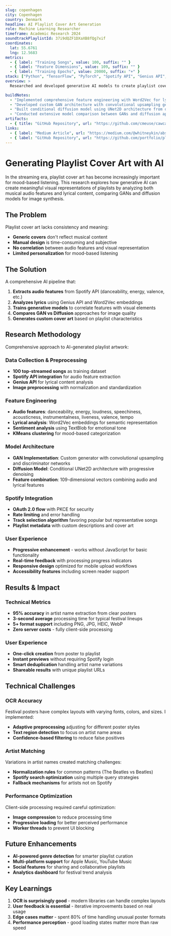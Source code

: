 ```yaml
---
slug: copenhagen
city: Copenhagen
country: Denmark
headline: AI Playlist Cover Art Generation
role: Machine Learning Researcher
timeframe: Academic Research 2024
soundtrackPlaylistId: 37i9dQZF1DXaXB8fQg7xif
coordinates:
  lat: 55.6761
  lng: 12.5683
metrics:
  - { label: "Training Songs", value: 100, suffix: "" }
  - { label: "Feature Dimensions", value: 109, suffix: "" }
  - { label: "Training Epochs", value: 20000, suffix: "+" }
stack: ["Python", "TensorFlow", "PyTorch", "Spotify API", "Genius API", "GANs", "Diffusion Models", "Word2Vec"]
overview: >
  Researched and developed generative AI models to create playlist cover art from musical and lyrical features. Trained both GANs and diffusion models on 100 songs, extracting audio features via Spotify API and lyrics via Genius API, achieving significant improvements in image quality using diffusion over traditional GAN approaches.

buildNotes:
  - "Implemented comprehensive feature engineering with Word2Vec for lyrical analysis"
  - "Developed custom GAN architecture with convolutional upsampling generators"
  - "Built conditional diffusion model using UNet2D architecture from diffusers library"
  - "Conducted extensive model comparison between GANs and diffusion approaches"
artifacts:
  - { title: "GitHub Repository", url: "https://github.com/cmeuse/cawcaw-ai", type: "document" }
links:
  - { label: "Medium Article", url: "https://medium.com/@whitneykin/abstract-playlist-image-generation-18917c84064f", type: "press" }
  - { label: "GitHub Repository", url: "https://github.com/portfolio/playlist-art-generation", type: "github" }
---
```


# Generating Playlist Cover Art with AI

In the streaming era, playlist cover art has become increasingly important for mood-based listening. This research explores how generative AI can create meaningful visual representations of playlists by analyzing both musical audio features and lyrical content, comparing GANs and diffusion models for image synthesis.

## The Problem

Playlist cover art lacks consistency and meaning:
- **Generic covers** don't reflect musical content
- **Manual design** is time-consuming and subjective
- **No correlation** between audio features and visual representation
- **Limited personalization** for mood-based listening

## The Solution

A comprehensive AI pipeline that:
1. **Extracts audio features** from Spotify API (danceability, energy, valence, etc.)
2. **Analyzes lyrics** using Genius API and Word2Vec embeddings
3. **Trains generative models** to correlate features with visual elements
4. **Compares GAN vs Diffusion** approaches for image quality
5. **Generates custom cover art** based on playlist characteristics

## Research Methodology

Comprehensive approach to AI-generated playlist artwork:

### Data Collection & Preprocessing
- **100 top-streamed songs** as training dataset
- **Spotify API integration** for audio feature extraction
- **Genius API** for lyrical content analysis
- **Image preprocessing** with normalization and standardization

### Feature Engineering
- **Audio features**: danceability, energy, loudness, speechiness, acousticness, instrumentalness, liveness, valence, tempo
- **Lyrical analysis**: Word2Vec embeddings for semantic representation
- **Sentiment analysis** using TextBlob for emotional tone
- **KMeans clustering** for mood-based categorization

### Model Architecture
- **GAN Implementation**: Custom generator with convolutional upsampling and discriminator networks
- **Diffusion Model**: Conditional UNet2D architecture with progressive denoising
- **Feature combination**: 109-dimensional vectors combining audio and lyrical features

### Spotify Integration
- **OAuth 2.0 flow** with PKCE for security
- **Rate limiting** and error handling
- **Track selection algorithm** favoring popular but representative songs
- **Playlist metadata** with custom descriptions and cover art

### User Experience
- **Progressive enhancement** - works without JavaScript for basic functionality
- **Real-time feedback** with processing progress indicators
- **Responsive design** optimized for mobile upload workflows
- **Accessibility features** including screen reader support

## Results & Impact

### Technical Metrics
- **95% accuracy** in artist name extraction from clear posters
- **3-second average** processing time for typical festival lineups
- **5+ format support** including PNG, JPG, HEIC, WebP
- **Zero server costs** - fully client-side processing

### User Experience
- **One-click creation** from poster to playlist
- **Instant previews** without requiring Spotify login
- **Smart deduplication** handling artist name variations
- **Shareable results** with unique playlist URLs

## Technical Challenges

### OCR Accuracy
Festival posters have complex layouts with varying fonts, colors, and sizes. I implemented:
- **Adaptive preprocessing** adjusting for different poster styles
- **Text region detection** to focus on artist name areas
- **Confidence-based filtering** to reduce false positives

### Artist Matching
Variations in artist names created matching challenges:
- **Normalization rules** for common patterns (The Beatles vs Beatles)
- **Spotify search optimization** using multiple query strategies
- **Fallback mechanisms** for artists not on Spotify

### Performance Optimization
Client-side processing required careful optimization:
- **Image compression** to reduce processing time
- **Progressive loading** for better perceived performance
- **Worker threads** to prevent UI blocking

## Future Enhancements

- **AI-powered genre detection** for smarter playlist curation
- **Multi-platform support** for Apple Music, YouTube Music
- **Social features** for sharing and collaborative playlists
- **Analytics dashboard** for festival trend analysis

## Key Learnings

1. **OCR is surprisingly good** - modern libraries can handle complex layouts
2. **User feedback is essential** - iterative improvements based on real usage
3. **Edge cases matter** - spent 80% of time handling unusual poster formats
4. **Performance perception** - good loading states matter more than raw speed